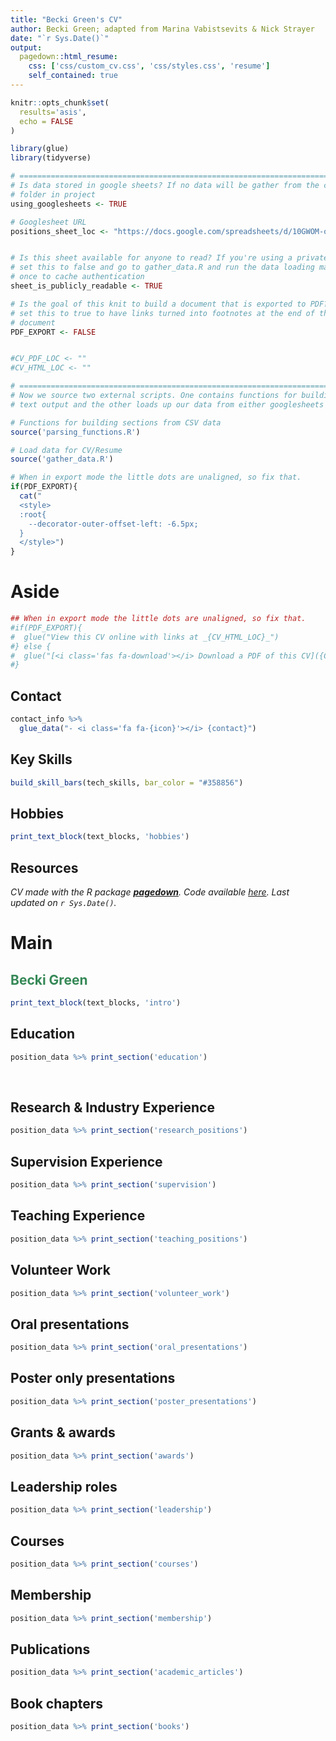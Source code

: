 ```yaml
---
title: "Becki Green's CV"
author: Becki Green; adapted from Marina Vabistsevits & Nick Strayer
date: "`r Sys.Date()`"
output:
  pagedown::html_resume:
    css: ['css/custom_cv.css', 'css/styles.css', 'resume']
    self_contained: true
---
```


```r
knitr::opts_chunk$set(
  results='asis', 
  echo = FALSE
)

library(glue)
library(tidyverse)

# ======================================================================
# Is data stored in google sheets? If no data will be gather from the csvs/
# folder in project
using_googlesheets <- TRUE

# Googlesheet URL
positions_sheet_loc <- "https://docs.google.com/spreadsheets/d/10GWOM-ou86AlEno0mUQSQbt-BU9Lt1XN51tuZ2JKuV4/edit?usp=sharing"


# Is this sheet available for anyone to read? If you're using a private sheet
# set this to false and go to gather_data.R and run the data loading manually
# once to cache authentication
sheet_is_publicly_readable <- TRUE

# Is the goal of this knit to build a document that is exported to PDF? If so
# set this to true to have links turned into footnotes at the end of the
# document
PDF_EXPORT <- FALSE


#CV_PDF_LOC <- ""   
#CV_HTML_LOC <- ""

# ======================================================================
# Now we source two external scripts. One contains functions for building the
# text output and the other loads up our data from either googlesheets or csvs

# Functions for building sections from CSV data
source('parsing_functions.R') 

# Load data for CV/Resume
source('gather_data.R')
```



```r
# When in export mode the little dots are unaligned, so fix that. 
if(PDF_EXPORT){
  cat("
  <style>
  :root{
    --decorator-outer-offset-left: -6.5px;
  }
  </style>")
}
```


Aside
================================================================================


<!---![logo](logo.png){width=100%}--->

```r
## When in export mode the little dots are unaligned, so fix that. 
#if(PDF_EXPORT){
#  glue("View this CV online with links at _{CV_HTML_LOC}_")
#} else {
#  glue("[<i class='fas fa-download'></i> Download a PDF of this CV]({CV_PDF_LOC})")
#}
```

Contact {#contact}
--------------------------------------------------------------------------------

```r
contact_info %>% 
  glue_data("- <i class='fa fa-{icon}'></i> {contact}")
```



Key Skills {#key_skills}
--------------------------------------------------------------------------------

```r
build_skill_bars(tech_skills, bar_color = "#358856")
```


Hobbies
--------------------------------------------------------------------------------

```r
print_text_block(text_blocks, 'hobbies')
```

Resources
--------------------------------------------------------------------------------
*CV made with the R package [**pagedown**](https://github.com/rstudio/pagedown).* 
*Code available [here](https://github.com/beckigreen/cv).*
*Last updated on `r Sys.Date()`.*


Main
================================================================================
<span style="color:#358856">Becki Green</span><br> {#title}
--------------------------------------------------------------------------------

```r
print_text_block(text_blocks, 'intro')
```

Education {data-icon=graduation-cap data-concise=true}
--------------------------------------------------------------------------------

```r
position_data %>% print_section('education')
```

<br>

Research & Industry Experience {data-icon=laptop}
--------------------------------------------------------------------------------

```r
position_data %>% print_section('research_positions')
```


Supervision Experience {data-icon=user-friends}
--------------------------------------------------------------------------------

```r
position_data %>% print_section('supervision')
```


Teaching Experience {data-icon=chalkboard-teacher}
--------------------------------------------------------------------------------

```r
position_data %>% print_section('teaching_positions')
```


Volunteer Work {data-icon=globe}
--------------------------------------------------------------------------------

```r
position_data %>% print_section('volunteer_work')
```

Oral presentations {data-icon=comments}
--------------------------------------------------------------------------------

```r
position_data %>% print_section('oral_presentations')
```

Poster only presentations {data-icon=file}
--------------------------------------------------------------------------------

```r
position_data %>% print_section('poster_presentations')
```

Grants & awards {data-icon=trophy}
--------------------------------------------------------------------------------

```r
position_data %>% print_section('awards')
```

Leadership roles {data-icon=users}
--------------------------------------------------------------------------------

```r
position_data %>% print_section('leadership')
```

Courses {data-icon=laptop}
--------------------------------------------------------------------------------

```r
position_data %>% print_section('courses')
```

Membership {data-icon=pen}
--------------------------------------------------------------------------------

```r
position_data %>% print_section('membership')
```

Publications {data-icon=book}
--------------------------------------------------------------------------------

```r
position_data %>% print_section('academic_articles')
```

Book chapters {data-icon=book}
--------------------------------------------------------------------------------

```r
position_data %>% print_section('books')
```



